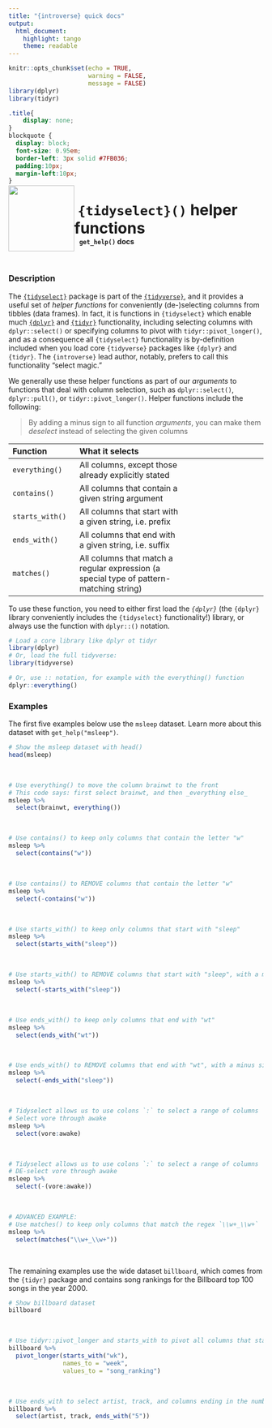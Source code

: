 ```yaml
---
title: "{introverse} quick docs"
output: 
  html_document:
    highlight: tango
    theme: readable
---
```



```r
knitr::opts_chunk$set(echo = TRUE, 
                      warning = FALSE, 
                      message = FALSE)
library(dplyr)
library(tidyr)
```

```css
.title{
    display: none;
}
blockquote {
  display: block;
  font-size: 0.95em;
  border-left: 3px solid #7FB036;
  padding:10px;
  margin-left:10px;
}
```

<div>
<br>
 <img src = "logo.png" style = "float:left;height:130px;margin-top:-30px;">
 <span style = "font-weight:bold;font-size:30px;"> 
  &nbsp;<code>{tidyselect}()</code> helper functions
 </span>
 <br>
 <b>&nbsp;&nbsp;&nbsp;<code>get_help()</code> docs</b>
</div>
<br>

### Description

The  [`{tidyselect}`](https://tidyselect.r-lib.org/) package is part of the [`{tidyverse}`](https://www.tidyverse.org/), and it provides a useful set of _helper functions_ for conveniently (de-)selecting columns from tibbles (data frames). In fact, it is functions in `{tidyselect}` which enable much [`{dplyr}`](https://dplyr.tidyverse.org/) and [`{tidyr}`](https://tidyr.tidyverse.org/) functionality, including selecting columns with `dplyr::select()` or specifying columns to pivot with `tidyr::pivot_longer()`, and as a consequence all `{tidyselect}` functionality is by-definition included when you load core `{tidyverse}` packages like `{dplyr}` and `{tidyr}`. The `{introverse}` lead author, notably, prefers to call this functionality "select magic."

We generally use these helper functions as part of our _arguments_ to functions that deal with column selection, such as `dplyr::select()`, `dplyr::pull()`, or `tidyr::pivot_longer()`. Helper functions include the following:

> By adding a minus sign to all function _arguments_, you can make them _deselect_ instead of selecting the given columns

| Function | What it selects | 
|:---------|:---------------|:-----------|
| `everything()` | All columns, except those already explicitly stated |
| `contains()`     |  All columns that contain a given string argument |
| `starts_with()`     | All columns that start with a given string, i.e. prefix |
| `ends_with()`     | All columns that end with a given string, i.e. suffix |
| `matches()`     |  All columns that match a regular expression (a special type of pattern-matching string) |

To use these function, you need to either first load the _`{dplyr}`_ (the `{dplyr}` library conveniently includes the `{tidyselect}` functionality!) library, or always use the function with `dplyr::()` notation.

```r
# Load a core library like dplyr ot tidyr
library(dplyr)
# Or, load the full tidyverse:
library(tidyverse)

# Or, use :: notation, for example with the everything() function
dplyr::everything()
```


### Examples

The first five examples below use the `msleep` dataset. Learn more about this dataset with `get_help("msleep")`.

```r
# Show the msleep dataset with head()
head(msleep)
```

<br>

```r
# Use everything() to move the column brainwt to the front
# This code says: first select brainwt, and then _everything else_
msleep %>% 
  select(brainwt, everything())
```

<br>  <!-- Do not delete the <br>, and make sure to keep the previous and following lines blank. -->


```r
# Use contains() to keep only columns that contain the letter "w"
msleep %>%
  select(contains("w"))
```

<br> 

```r
# Use contains() to REMOVE columns that contain the letter "w"
msleep %>%
  select(-contains("w"))
```

<br> 


```r
# Use starts_with() to keep only columns that start with "sleep"
msleep %>%
  select(starts_with("sleep"))
```

<br> 

```r
# Use starts_with() to REMOVE columns that start with "sleep", with a minus sign
msleep %>%
  select(-starts_with("sleep"))
```

<br> 

```r
# Use ends_with() to keep only columns that end with "wt"
msleep %>%
  select(ends_with("wt"))
```

<br> 

```r
# Use ends_with() to REMOVE columns that end with "wt", with a minus sign
msleep %>%
  select(-ends_with("sleep"))
```

<br> 

```r
# Tidyselect allows us to use colons `:` to select a range of columns
# Select vore through awake
msleep %>%
  select(vore:awake)
```

<br> 

```r
# Tidyselect allows us to use colons `:` to select a range of columns
# DE-select vore through awake
msleep %>%
  select(-(vore:awake))
```
<br>
```r
# ADVANCED EXAMPLE:
# Use matches() to keep only columns that match the regex `\\w+_\\w+`
msleep %>%
  select(matches("\\w+_\\w+"))
```

<br>


The remaining examples use the wide dataset `billboard`, which comes from the `{tidyr}` package and contains song rankings for the Billboard top 100 songs in the year 2000.


```r
# Show billboard dataset
billboard
```

<br>


```r
# Use tidyr::pivot_longer and starts_with to pivot all columns that start with "wk"
billboard %>%
  pivot_longer(starts_with("wk"),
               names_to = "week", 
               values_to = "song_ranking")
```

<br>

```r
# Use ends_with to select artist, track, and columns ending in the number 5
billboard %>%
  select(artist, track, ends_with("5"))
```